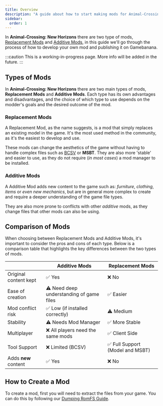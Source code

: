 ```yaml
---
title: Overview
description: "A guide about how to start making mods for Animal-Crossing: New Horizons!"
sidebar:
  order: 1
---
```


In **Animal-Crossing: New Horizons** there are two type of mods, [Replacement Mods](#replacement-mods) and [Additive Mods](#additive-mods), in this guide we'll go through the process of how to develop your own mod and publishing it on Gamebanana.

:::caution
This is a working-in-progress page. More info will be added in the future.
:::

## Types of Mods
In **Animal-Crossing: New Horizons** there are two main types of mods, **Replacement Mods** and **Additive Mods**. Each type has its own advantages and disadvantages, and the choice of which type to use depends on the modder's goals and the desired outcome of the mod.

### Replacement Mods
A Replacement Mod, as the name suggests, is a mod that simply replaces an existing model in the game. It's the most used method in the community, as it's the easiest to develop and use.

These mods can change the aesthetics of the game without having to handle complex files such as [BCSV](/documentation/file-formats/bcsv) or **MSBT**. They are also more 'stable' and easier to use, as they do not require (*in most cases*) a mod manager to be installed.

### Additive Mods
A Additive Mod adds new content to the game such as: *furniture*, *clothing*, *items* or *even new mechanics*, but are in general more complex to create and require a deeper understanding of the game file types.

They are also more prone to conflicts with other *additive* mods, as they change files that other mods can also be using. 

## Comparison of Mods
When choosing between Replacement Mods and Additive Mods, it's important to consider the pros and cons of each type. Below is a comparison table that highlights the key differences between the two types of mods.

|                       | Additive Mods                             | Replacement Mods                   |
| --------------------- | ----------------------------------------- | ---------------------------------- |
| Original content kept | ✅ Yes                                    | ❌ No                             |
| Ease of creation      | ⚠️ Need deep understanding of game files  | ✅ Easier                         |
| Mod conflict risk     | ✅ Low (if installed correctly)           | ⚠️ Medium                         |
| Stability             | ⚠️ Needs Mod Manager                      | ✅ More Stable                    |
| Multiplayer           | ❌ All players need the same mods         | ✅ Client Side                    |
| Tool Support          | ❌ Limited  (BCSV)                        | ✅ Full Support (Model and MSBT)  |
| Adds **new** content  | ✅ Yes                                    | ❌ No                             |

## How to Create a Mod
To create a mod, first you will need to extract the files from your game. You can do this by following our [Dumping RomFS Guide](../../guides/dumping-romfs).

